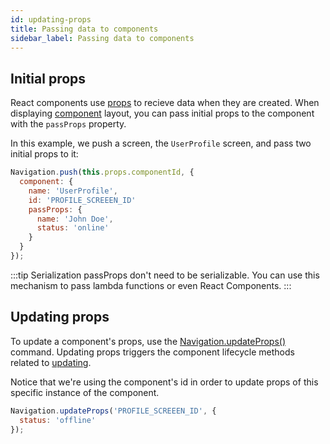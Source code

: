 ```yaml
---
id: updating-props
title: Passing data to components
sidebar_label: Passing data to components
---
```


## Initial props

React components use [props](https://facebook.github.io/react-native/docs/props) to recieve data when they are
created. When displaying [component]() layout, you can pass initial props to the component with the `passProps`
property.

In this example, we push a screen, the `UserProfile` screen, and pass two initial props to it:

```js
Navigation.push(this.props.componentId, {
  component: {
    name: 'UserProfile',
    id: 'PROFILE_SCREEEN_ID'
    passProps: {
      name: 'John Doe',
      status: 'online'
    }
  }
});
```

:::tip Serialization
passProps don't need to be serializable. You can use this mechanism to pass lambda functions or even React Components.
:::

## Updating props

To update a component's props, use the [Navigation.updateProps()]() command. Updating props triggers
the component lifecycle methods related to [updating](https://reactjs.org/docs/react-component.html#updating).

Notice that we're using the component's id in order to update props of this specific instance of the component.

```js
Navigation.updateProps('PROFILE_SCREEEN_ID', {
  status: 'offline'
});
```
